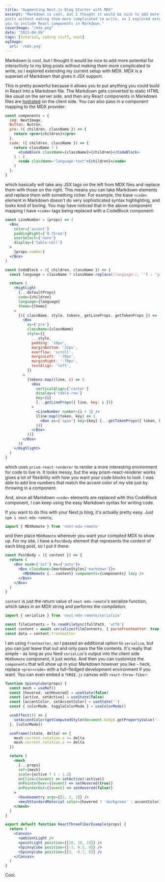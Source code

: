 ```yaml
---
title: "Augmenting Next.js Blog Starter with MDX"
excerpt: "Markdown is cool, but I thought it would be nice to add more potential for interactivity to my blog
posts without making them more complicated to write, so I explored extending my current setup with MDX, which allows
you to include React components in Markdown."
coverImage: "/mdx.png"
date: "2023-04-09"
tags: [tutorial, coding stuff, next]
ogImage:
  url: '/mdx.png'
---
```


Markdown is cool, but I thought it would be nice to add more potential for interactivity to my blog
posts without making them more complicated to write, so I explored extending my current setup with MDX.
MDX is a superset of Markdown that gives it JSX support.

This is pretty powerful because it allows you to put anything you could build in React into a Markdown file.
The Markdown gets converted to static HTML like usual on the server side, and then any React components in
Markdown files are [hydrated](https://www.gatsbyjs.com/docs/conceptual/react-hydration/) on the client side.
You can also pass in a component mapping to the MDX provider:

```jsx
const components = {
  img: NextImage,
  Button: Button,
  pre: ({ children, className }) => {
    return <pre>{children}</pre>
  },
  code: ({ children, className }) => {
    return className ? (
      <CodeBlock className={className}>{children}</CodeBlock>
    ) : (
      <code className="language-text">{children}</code>
    )
  },
}
```

which basically will take any JSX tags on the left from MDX files and replace them with those on the right.
This means you can take Markdown elements and replace them with something richer.
For example, the base `<code>` element in Markdown doesn't do very sophisticated syntax highlighting, and
looks kind of boring. You may have noticed that in the above component mapping I have `<code>` tags being
replaced with a CodeBlock component:

```jsx
const LineNumber = (props) => (
  <Box
    color={'accent'}
    paddingRight={'0.75rem'}
    userSelect={'none'}
    display={'table-cell'}
  >
    {props.number}
  </Box>
)

const CodeBlock = ({ children, className }) => {
  const language = className ? className.replace(/language-/, '') : 'javascript'

  return (
    <Highlight
      {...defaultProps}
      code={children}
      language={language}
      theme={theme}
    >
      {({ className, style, tokens, getLineProps, getTokenProps }) => (
        <Box
          as={'pre'}
          className={className}
          style={{
            ...style,
            padding: '10px',
            marginBottom: '32px',
            overflow: 'scroll',
            marginLeft: '-70px',
            marginRight: '-70px',
            textAlign: 'left',
          }}
        >
          {tokens.map((line, i) => (
            <Box
              verticalAlign={'center'}
              display={'table-row'}
              key={i}
              {...getLineProps({ line, key: i })}
            >
              <LineNumber number={i + 1} />
              {line.map((token, key) => (
                <Box as={'span'} key={key} {...getTokenProps({ token, key })} />
              ))}
            </Box>
          ))}
        </Box>
      )}
    </Highlight>
  )
}
```

which uses `prism-react-renderer` to render a more interesting environment for code to live in.
It looks messy, but the way prism-react-renderer works gives a lot of flexibility with how you
want your code blocks to look. I was able to add line numbers that match the accent color of my
site just by throwing in a component.

And, since all Markdown `<code>` elements are replaced with this CodeBlock component, I can keep
using the easy Markdown syntax for writing code.

If you want to do this with your Next.js blog, it's actually pretty easy. Just `npm i next-mdx-remote`,

```jsx
import { MDXRemote } from 'next-mdx-remote'
```

and then place `MDXRemote` wherever you want your compiled MDX to show up. For my site, I have a `PostBody`
element that represents the content of each blog post, so I put it there:

```jsx
const PostBody = ({ content }) => {
  return (
    <Box maxW={'2xl'} mx={'auto'}>
      <Box className={markdownStyles['markdown']}>
        <MDXRemote {...content} components={components} lazy />
      </Box>
    </Box>
  )
}
```

`content` is just the return value of `next-mdx-remote`'s serialize function, which takes in an MDX
string and performs the compilation:

```jsx
import { serialize } from 'next-mdx-remote/serialize'

const fileContents = fs.readFileSync(fullPath, 'utf8')
const content = await serialize(fileContents, { parseFrontmatter: true })
const data = content.frontmatter
```

I am using `frontmatter`, so I passed an additional option to `serialize`, but you can just leave that out
and only pass the file contents. It's really that simple - as long as you feed `serialize`'s output into
the client side `MDXRemote` component, it just works. And then you can customize the `components` that will
show up in your Markdown however you like - heck, replace `<pre><code>` with a full-fledged development
environment if you want. You can even embed a `THREE.js` canvas with `react-three-fiber`:

```jsx
function SpinnyCube(props) {
  const mesh = useRef()
  const [hovered, setHovered] = useState(false)
  const [active, setActive] = useState(false)
  const [accentColor, setAccentColor] = useState('')
  const { colorMode, toggleColorMode } = useColorMode()

  useEffect(() => {
    setAccentColor(getComputedStyle(document.body).getPropertyValue('--accent'))
  }, [colorMode])

  useFrame((state, delta) => {
    mesh.current.rotation.x += delta
    mesh.current.rotation.z += delta
  })

  return (
    <mesh
      {...props}
      ref={mesh}
      scale={active ? 1 : 1.2}
      onClick={(event) => setActive(!active)}
      onPointerOver={(event) => setHovered(true)}
      onPointerOut={(event) => setHovered(false)}
    >
      <boxGeometry args={[2, 2, 2]} />
      <meshStandardMaterial color={hovered ? 'darkgreen' : accentColor} />
    </mesh>
  )
}

export default function ReactThreeFiberExample(props) {
  return (
    <Canvas>
      <ambientLight />
      <pointLight position={[10, 10, 10]} />
      <SpinnyCube position={[-3, 0.5, 0]} />
      <SpinnyCube position={[3, -0.7, 0]} />
    </Canvas>
  )
}
```

<ReactThreeFiberExample />

Cool.
